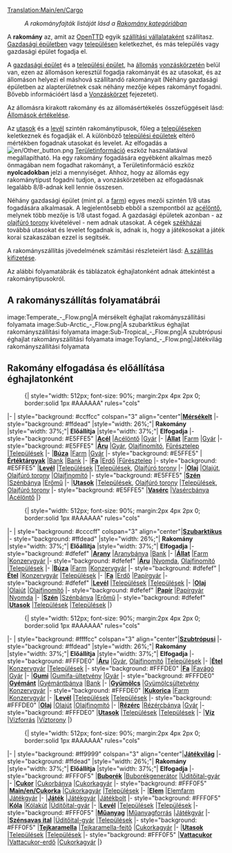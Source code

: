 [[Translation:Main/en/Cargo]]{{en/-}}{{hu/Tartalomjegyzék}}
:''A rakományfajták listáját lásd a [[Category/hu/Rakomány|Rakomány kategóriában]]''

A '''rakomány''' az, amit az [[Main/hu/OpenTTD|OpenTTD]] egyik [[Main/hu/Szállítási vállalat|szállítási vállalataként]] szállítasz. [[Main/hu/Gazdasági épületek|Gazdasági épületben]] vagy [[Main/hu/Települések|településen]] keletkezhet,  és más település vagy gazdasági épület fogadja el. 

A [[Main/hu/Gazdasági épületek|gazdasági épület]] és a [[Main/hu/Települések|települési épület]], ha [[Main/hu/Állomások|állomás]] [[Main/hu/Vonzáskörzet|vonzáskörzetén]] belül van, ezen az állomáson keresztül fogadja rakományát és az utasokat, és az állomáson helyezi el máshová szállítandó rakományait (Néhány gazdasági épületben az alapterületnek csak néhány mezője képes rakományt fogadni. Bővebb információért lásd a [[Main/hu/Vonzáskörzet|Vonzáskörzet]] fejezetet).

Az állomásra kirakott rakomány és az állomásértékelés összefüggéseit lásd: [[Main/en/Játéktechnika/Hu#Állomások értékelése|Állomások értékelése]].

Az [[Main/hu/Utasok|utasok]] és a [[Main/hu/Levél|levél]] szintén rakománytípusok, főleg a [[Main/hu/Települések|településeken]] keletkeznek és fogadják el. A különböző [[Main/hu/Épület|települési épületek]] eltérő mértékben fogadnak utasokat és levelet. Az elfogadás a [[File:en/Other button.png]] [[Main/hu/Területinformáció|Területinformáció]] eszköz használatával megállapítható. Ha egy rakomány fogadására egyébként alkalmas mező önmagában nem fogadhat rakományt, a Területinformáció eszköz '''nyolcadokban''' jelzi a mennyiséget. Ahhoz, hogy az állomás egy rakománytípust fogadni tudjon, a vonzáskörzetében az elfogadásnak legalább 8/8-adnak kell lennie összesen.

Néhány gazdasági épület (mint pl. a [[Main/hu/Farm|farm]]) egyes mezői szintén 1/8 utas fogadására alkalmasak. A legjelentősebb ebből a szempontból az [[Main/hu/Acélöntő|acélöntő]], melynek több mezője is 1/8 utast fogad. A gazdasági épületek azonban - az [[Main/hu/Olajfúró torony|olajfúró torony]] kivételével - nem adnak utasokat. A cégek [[Main/hu/Székház|székházai]] továbbá utasokat és levelet fogadnak is, adnak is, hogy a játékosokat a játék korai szakaszában ezzel is segítsék.

A rakományszállítás jövedelmének számítási részleteiért lásd: [[Main/en/Játéktechnika/Hu#A szállítás kifizetése|A szállítás kifizetése]].

Az alábbi folyamatábrák és táblázatok éghajlatonként adnak áttekintést a rakománytípusokról.

==A rakományszállítás folyamatábrái==
<gallery>
image:Temperate_-_Flow.png|A mérsékelt éghajlat rakományszállítási folyamata
image:Sub-Arctic_-_Flow.png|A szubarktikus éghajlat rakományszállítási folyamata
image:Sub-Tropical_-_Flow.png|A szubtrópusi éghajlat rakományszállítási folyamata
image:Toyland_-_Flow.png|Játékvilág rakományszállítási folyamata
</gallery>

==Rakomány elfogadása és előállítása éghajlatonként==

:{| {{en/Wikitable}} style="width: 512px; font-size: 90%; margin:2px 4px 2px 0; border:solid 1px #AAAAAA" rules="cols"
|- 
| style="background: #ccffcc" colspan="3" align="center"|'''[[Main/en/Éghajlatok/Hu#Mérsékelt|Mérsékelt]]'''
|- style="background: #ffdead"
|style="width: 26%;"| '''Rakomány'''
|style="width: 37%;"| '''Előállítja'''
|style="width: 37%;"| '''Elfogadja'''
|- style="background: #E5FFE5"
|'''[[Main/hu/Acél|Acél]]'''
|[[Main/hu/Acélöntő|Acélöntő]]
|[[Main/hu/Gyár|Gyár]]
|-
|'''[[Main/hu/Állat|Állat]]'''
|[[Main/hu/Farm|Farm]]
|[[Main/hu/Gyár|Gyár]]
|- style="background: #E5FFE5"
|'''[[Main/hu/Áru|Áru]]'''
|[[Main/hu/Gyár|Gyár]], [[Main/hu/Olajfinomító|Olajfinomító]], [[Main/hu/Fűrésztelep|Fűrésztelep]]
|[[Main/hu/települések|Települések]]
|-
|'''[[Main/hu/Búza|Búza]]'''
|[[Main/hu/Farm|Farm]]
|[[Main/hu/Gyár|Gyár]]
|- style="background: #E5FFE5"
|'''[[Main/hu/Értéktárgyak|Értéktárgyak]]'''
|[[Main/hu/Bank|Bank]]
|[[Main/hu/Bank|Bank]]
|-
|'''[[Main/hu/Fa|Fa]]'''
|[[Main/hu/Erdő|Erdő]]
|[[Main/hu/Fűrésztelep|Fűrésztelep]]
|- style="background: #E5FFE5"
|'''[[Main/hu/Levél|Levél]]'''
|[[Main/hu/Települések|Települések]]
|[[Main/hu/Települések|Települések]], [[Main/hu/Olajfúró torony|Olajfúró torony]]
|-
|'''[[Main/hu/Olaj|Olaj]]'''
|[[Main/hu/Olajkút|Olajút]], [[Main/hu/Olajfúró torony|Olajfúró torony]]
|[[Main/hu/Olajfinomító|Olajfinomító]]
|- style="background: #E5FFE5"
|'''[[Main/hu/Szén|Szén]]'''
|[[Main/hu/Szénbánya|Szénbánya]]
|[[Main/hu/Erőmű|Erőmű]]
|-
|'''[[Main/hu/Utasok|Utasok]]'''
|[[Main/hu/Települések|Települések]], [[Main/hu/Olajfúró torony|Olajfúró torony]]
|[[Main/hu/Települések|Települések]], [[Main/hu/Olajfúró torony|Olajfúró torony]]
|- style="background: #E5FFE5"
|'''[[Main/hu/Vasérc|Vasérc]]'''
|[[Main/hu/Vasércbánya|Vasércbánya]]
|[[Main/hu/Acélöntő|Acélöntő]]
|}

:{| {{en/Wikitable}} style="width: 512px; font-size: 90%; margin:2px 4px 2px 0; border:solid 1px #AAAAAA" rules="cols"
|- 
| style="background: #ccccff" colspan="3" align="center"|'''[[Main/en/Éghajlatok/Hu#Szubarktikus|Szubarktikus]]'''
|- style="background: #ffdead"
|style="width: 26%;"| '''Rakomány'''
|style="width: 37%;"| '''Előállítja'''
|style="width: 37%;"| '''Elfogadja'''
|- style="background: #dfefef"
|'''[[Main/hu/Arany|Arany]]'''
|[[Main/hu/Aranybánya|Aranybánya]]
|[[Main/hu/Bank|Bank]]
|-
|'''[[Main/hu/Állat|Állat]]'''
|[[Main/hu/Farm|Farm]]
|[[Main/hu/Konzervgyár|Konzervgyár]]
|- style="background: #dfefef"
|'''[[Main/hu/Áru|Áru]]'''
|[[Main/hu/Nyomda|Nyomda]], [[Main/hu/Olajfinomító|Olajfinomító]]
|[[Main/hu/Települések|Települések]]
|-
|'''[[Main/hu/Sarki búza|Búza]]'''
|[[Main/hu/Farm|Farm]]
|[[Main/hu/Konzervgyár|Konzervgyár]]
|- style="background: #dfefef"
|'''[[Main/hu/Étel|Étel]]'''
|[[Main/hu/Konzervgyár|Konzervgyár]]
|[[Main/hu/Települések|Települések]]
|-
|'''[[Main/hu/Fa|Fa]]'''
|[[Main/hu/Erdő|Erdő]]
|[[Main/hu/Papírgyár|Papírgyár]]
|- style="background: #dfefef"
|'''[[Main/hu/Levél|Levél]]'''
|[[Main/hu/Települések|Települések]]
|[[Main/hu/Települések|Települések]]
|-
|'''[[Main/hu/Olaj|Olaj]]'''
|[[Main/hu/Olajkút|Olajút]]
|[[Main/hu/Olajfinomító|Olajfinomító]]
|- style="background: #dfefef"
|'''[[Main/hu/Papír|Papír]]'''
|[[Main/hu/Papírgyár|Papírgyár]]
|[[Main/hu/Nyomda|Nyomda]]
|-
|'''[[Main/hu/Szén|Szén]]'''
|[[Main/hu/Szénbánya|Szénbánya]]
|[[Main/hu/Erőmű|Erőmű]]
|- style="background: #dfefef"
|'''[[Main/hu/Utasok|Utasok]]'''
|[[Main/hu/Települések|Települések]]
|[[Main/hu/Települések|Települések]]
|}

:{| {{en/Wikitable}} style="width: 512px; font-size: 90%; margin:2px 4px 2px 0; border:solid 1px #AAAAAA" rules="cols"
|- 
| style="background: #ffffcc" colspan="3" align="center"|'''[[Main/en/Éghajlatok/Hu#Szubtrópusi|Szubtrópusi]]'''
|- style="background: #ffdead"
|style="width: 26%;"| '''Rakomány'''
|style="width: 37%;"| '''Előállítja'''
|style="width: 37%;"| '''Elfogadja'''
|- style="background: #FFFDE0"
|'''[[Main/hu/Áru|Áru]]'''
|[[Main/hu/Gyár|Gyár]], [[Main/hu/Olajfinomító|Olajfinomító]]
|[[Main/hu/Települések|Települések]]
|-
|'''[[Main/hu/Étel|Étel]]'''
|[[Main/hu/Konzervgyár|Konzervgyár]]
|[[Main/hu/Települések|Települések]]
|- style="background: #FFFDE0"
|'''[[Main/hu/Fa|Fa]]'''
|[[Main/hu/Favágó|Favágó]]
|[[Main/hu/Gyár|Gyár]]
|-
|'''[[Main/hu/Gumi|Gumi]]'''
|[[Main/hu/Gumifa-ültetvény|Gumifa-ültetvény]]
|[[Main/hu/Gyár|Gyár]]
|- style="background: #FFFDE0"
|'''[[Main/hu/Gyémánt|Gyémánt]]'''
|[[Main/hu/Gyémántbánya|Gyémántbánya]]
|[[Main/hu/Bank|Bank]]
|-
|'''[[Main/hu/Gyümölcs|Gyümölcs]]'''
|[[Main/hu/Gyümölcsültetvény|Gyümölcsültetvény]]
|[[Main/hu/Konzervgyár|Konzervgyár]]
|- style="background: #FFFDE0"
|'''[[Main/hu/Kukorica|Kukorica]]'''
|[[Main/hu/Farm|Farm]]
|[[Main/hu/Konzervgyár|Konzervgyár]]
|-
|'''[[Main/hu/Levél|Levél]]'''
|[[Main/hu/Települések|Települések]]
|[[Main/hu/Települések|Települések]]
|- style="background: #FFFDE0"
|'''[[Main/hu/Olaj|Olaj]]'''
|[[Main/hu/Olajkút|Olajút]]
|[[Main/hu/Olajfinomító|Olajfinomító]]
|-
|'''[[Main/hu/Rézérc|Rézérc]]'''
|[[Main/hu/Rézércbánya|Rézércbánya]]
|[[Main/hu/Gyár|Gyár]]
|- style="background: #FFFDE0"
|'''[[Main/hu/Utasok|Utasok]]'''
|[[Main/hu/Települések|Települések]]
|[[Main/hu/Települések|Települések]]
|-
|'''[[Main/hu/Víz|Víz]]'''
|[[Main/hu/Vízforrás|Vízforrás]]
|[[Main/hu/Víztorony|Víztorony]]
|}

:{| {{en/Wikitable}} style="width: 512px; font-size: 90%; margin:2px 4px 2px 0; border:solid 1px #AAAAAA" rules="cols"
|- 
| style="background: #ff9999" colspan="3" align="center"|'''[[Main/en/Éghajlatok/Hu#Játékvilág|Játékvilág]]'''
|- style="background: #ffdead"
|style="width: 26%;"| '''Rakomány'''
|style="width: 37%;"| '''Előállítja'''
|style="width: 37%;"| '''Elfogadja'''
|- style="background: #FFF0F5"
|'''[[Main/hu/Buborék|Buborék]]'''
|[[Main/hu/Buborékgenerátor|Buborékgenerátor]]
|[[Main/hu/Üditőital-gyár|Üditőital-gyár]]
|-
|'''[[Main/hu/Cukor|Cukor]]'''
|[[Main/hu/Cukorbánya|Cukorbánya]]
|[[Main/hu/Cukorkagyár|Cukorkagyár]]
|- style="background: #FFF0F5"
|'''[[Main/en/Cukorka]]'''
|[[Main/hu/Cukorkagyár|Cukorkagyár]]
|[[Main/hu/Települések|Települések]]
|-
|'''[[Main/hu/Elem|Elem]]'''
|[[Main/hu/Elemfarm|Elemfarm]]
|[[Main/hu/Játékgyár|Játékgyár]]
|-
|'''[[Main/hu/Játék|Játék]]'''
|[[Main/hu/Játékgyár|Játékgyár]]
|[[Main/hu/Játékbolt|Játékbolt]]
|- style="background: #FFF0F5"
|'''[[Main/hu/Kóla|Kóla]]'''
|[[Main/hu/Kólakút|Kólakút]]
|[[Main/hu/Üditőital-gyár|Üditőital-gyár]]
|-
|'''[[Main/hu/Levél|Levél]]'''
|[[Main/hu/Települések|Települések]]
|[[Main/hu/Települések|Települések]]
|- style="background: #FFF0F5"
|'''[[Main/hu/Műanyag|Műanyag]]'''
|[[Main/hu/Műanyagforrás|Műanyagforrás]]
|[[Main/hu/Játékgyár|Játékgyár]]
|-
|'''[[Main/hu/Szénsavas ital|Szénsavas ital]]'''
|[[Main/hu/Üditőital-gyár|Üditőital-gyár]]
|[[Main/hu/Települések|Települések]]
|- style="background: #FFF0F5"
|'''[[Main/hu/Tejkaramella|Tejkaramella]]'''
|[[Main/hu/Tejkaramella-fejtő|Tejkaramella-fejtő]]
|[[Main/hu/Cukorkagyár|Cukorkagyár]]
|-
|'''[[Main/hu/Utasok|Utasok]]'''
|[[Main/hu/Települések|Települések]]
|[[Main/hu/Települések|Települések]]
|- style="background: #FFF0F5"
|'''[[Main/hu/Vattacukor|Vattacukor]]''' 
|[[Main/hu/Vattacukor-erdő|Vattacukor-erdő]]
|[[Main/hu/Cukorkagyár|Cukorkagyár]]
|}